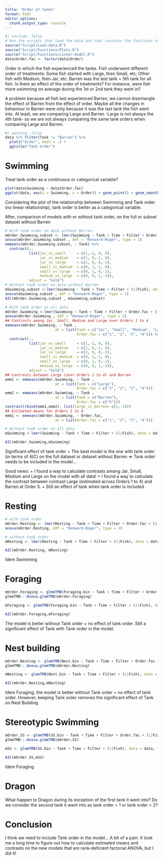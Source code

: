 ```yaml
---
title: "Order of tanks"
format: html
editor_options: 
  chunk_output_type: console
---
```


```r
#| include: false
# Run the scripts that load the data and that contains the functions to plot and do the linear models
source("Script/Load-data.R")
source("Script/Functions/Plots.R")
source("Script/Functions/Linear-model.R")
data$Order.fac <- factor(data$Order)
```

Order in which the fish experienced the tanks. Fish underwent different order of treatments: Some fish started with Large, then Small, etc; Other fish with Medium, then Jar, etc. Barren was the last tank = 5th tank for all fish. Is there an effect of the order of treatments? For instance, were fish more swimming on average during the 1st or 2nd tank they went in?  

A problem because all fish last experienced Barren, we cannot disentangle the effect of Barren from the effect of order. Maybe all the changes in behaviour in Barren were only because it was the last tank the fish went into. At least, we are comparing Large and Barren -Large is not always the 4th tank- so we are not always comparing the same tank orders when comparing Large and Barren. 

```r
#| warning: false
data %>% filter(Tank != "Barren") %>% 
  plot1("Order", main = .) +
  ggtitle("Tank order")
```

# Swimming

Treat tank order as a continuous or categorical variable? 

```r
plot(data$Swimming ~ data$Order.fac)
ggplot(data, aes(y = Swimming, x = Order)) + geom_point() + geom_smooth()
```

Considering the plot of the relationship between Swimming and Tank order (no linear relationship), tank order is better as a categorical variable.

After, comparison of models with or without tank order, on the full or subset dataset without Barren

```r
# With tank order on data without Barren
mOrder.Swimming.subset <- lmer(Swimming ~ Tank + Time + Filter + Order.fac + (1|Fish), data = filter(data, Tank !="Barren"))
anova(mOrder.Swimming.subset , ddf = "Kenward-Roger", type = 2) 
emmeans(mOrder.Swimming.subset, ~ Tank) %>% 
  contrast(.,
           list(jar_vs_small     = c(1,-1, 0, 0), 
                jar_vs_medium    = c(1, 0,-1, 0), 
                jar_vs_large     = c(1, 0, 0,-1),
                small_vs_medium  = c(0, 1,-1, 0),
                small_vs_large   = c(0, 1, 0,-1), 
                medium_vs_large  = c(0, 0, 1,-1)),
           adjust = "holm")
# Without tank order on data without Barren
mSwimming.subset <-lmer(Swimming ~ Tank + Time + Filter + (1|Fish), data = filter(data, Tank !="Barren")) 
anova(mSwimming.subset , ddf = "Kenward-Roger", type = 2)
AIC(mOrder.Swimming.subset , mSwimming.subset)

# With tank order on all data
mOrder.Swimming <-lmer(Swimming ~ Tank + Time + Filter + Order.fac + (1|Fish), data = data) 
anova(mOrder.Swimming , ddf = "Kenward-Roger", type = 2)
## Contrasts among Jar, Small, Medium and Large over Orders 1 to 4
emmeans(mOrder.Swimming, ~ Tank , 
                       at = list(Tank = c("Jar", "Small", "Medium", "Large"), 
                                 Order.fac = c("1", "2", "3", "4"))) %>% 
  contrast(.,
           list(jar_vs_small     = c(1,-1, 0, 0), 
                jar_vs_medium    = c(1, 0,-1, 0), 
                jar_vs_large     = c(1, 0, 0,-1),
                small_vs_medium  = c(0, 1,-1, 0),
                small_vs_large   = c(0, 1, 0,-1), 
                medium_vs_large  = c(0, 0, 1,-1)),
           adjust = "holm")
## Contrasts between Large (over Orders 1 to 4) and Barren
emm1 <- emmeans(mOrder.Swimming, ~ Tank , 
                       at = list(Tank = c("Large"), 
                                 Order.fac = c("1", "2", "3", "4")))
emm2 <- emmeans(mOrder.Swimming, ~ Tank , 
                       at = list(Tank = c("Barren"), 
                                 Order.fac = c("5")))
contrast(rbind(emm1,emm2), list(large_vs_barren= c(1,-1)))
## Estimated means for Orders 1 to 4
emm1 <- emmeans(mOrder.Swimming, ~ Order.fac, 
                       at = list(Order.fac = c("1", "2", "3", "4")))

# Without tank order on all data
mSwimming <-lmer(Swimming ~ Tank + Time + Filter + (1|Fish), data = data) 

AIC(mOrder.Swimming,mSwimming)
```

Significant effect of tank order + The best model is the one with tank order (in terms of AIC) on the full dataset or dataset without Barren => Tank order needs to be included in the model... 

Good news:
+ I found a way to calculate contrasts among Jar, Small, Medium and Large on the model with all data!
+ I found a way to calculate the contrast between contrast Large (estimated across Orders 1 to 4) and Barren at Order 5.
+ Still an effect of tank when tank order is included

# Resting

```r
# with tank order
mOrder.Resting <- lmer(Resting ~ Tank + Time + Filter + Order.fac + (1|Fish), data = data)
anova(mOrder.Resting, ddf = "Kenward-Roger", type = 2) 

# without tank order
mResting <- lmer(Resting ~ Tank + Time + Filter + (1|Fish), data = data) 

AIC(mOrder.Resting, mResting)
```

Idem Swimming

# Foraging

```r
mOrder.Foraging <- glmmTMB(Foraging.bin ~ Tank + Time + Filter + Order.fac + (1|Fish), data = data, family =binomial, control = glmmTMBControl(rank_check = "adjust")) 
glmmTMB:::Anova.glmmTMB(mOrder.Foraging)

mForaging <- glmmTMB(Foraging.bin ~ Tank + Time + Filter + (1|Fish), data = data, family =binomial)

AIC(mOrder.Foraging,mForaging)
```

The model is better without Tank order + no effect of tank order. Still a significant effect of Tank with Tank order in the model.

# Nest building

```r
mOrder.Nesting <- glmmTMB(Nest.bin ~ Tank + Time + Filter + Order.fac + (1|Fish), data = data, family =binomial, control = glmmTMBControl(rank_check = "adjust")) 
glmmTMB:::Anova.glmmTMB(mOrder.Nesting)

mNesting <- glmmTMB(Nest.bin ~ Tank + Time + Filter + (1|Fish), data = data, family =binomial)

AIC(mOrder.Nesting,mNesting)
```

Idem Foraging, the model is better without Tank order + no effect of tank order. However, keeping Tank order removes the significant effect of Tank on Nest Building

# Stereotypic Swimming

```r
mOrder.SS <- glmmTMB(SS.bin ~ Tank + Time + Filter + Order.fac + (1|Fish), data = data, family =binomial, control = glmmTMBControl(rank_check = "adjust")) 
glmmTMB:::Anova.glmmTMB(mOrder.SS)

mSS <- glmmTMB(SS.bin ~ Tank + Time + Filter + (1|Fish), data = data, family =binomial)

AIC(mOrder.SS,mSS)
```

Idem Foraging

# Dragon

What happen to Dragon during its exception of the first tank it went into? Do we consider the second tank it went into as tank order = 1 or tank order = 2? 

# Conclusion

I think we need to include Tank order in the model... A bit of a pain. It took me a long time to figure out how to calculate estimated means and contrasts on the new models that are rank-deficient factorial ANOVA, but I did it! 